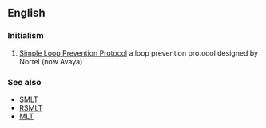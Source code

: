==English==

===Initialism===
{{rfc-header|Initialism}}
{{head|en|initialism}}

# {{label|en|computing}} [[w:Nortel Simple Loop Prevention Protocol|Simple Loop Prevention Protocol]] a loop prevention protocol designed by Nortel (now Avaya)

===See also===
* [[SMLT]]
* [[RSMLT]]
* [[MLT]]